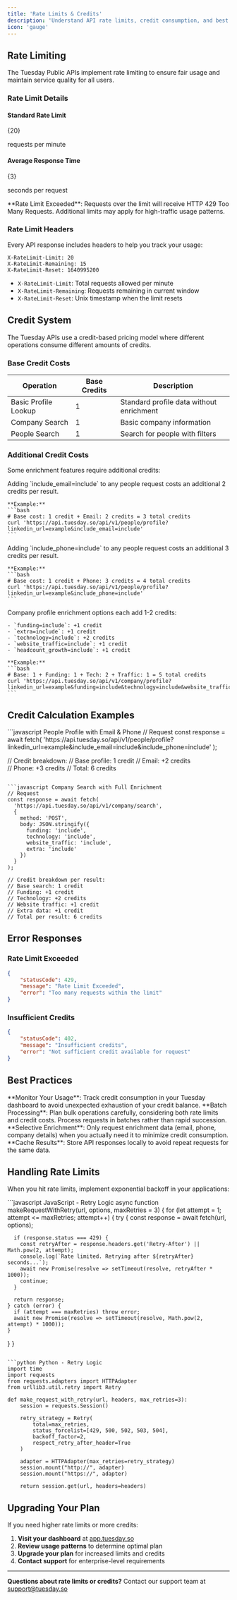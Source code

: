 ```yaml
---
title: 'Rate Limits & Credits'
description: 'Understand API rate limits, credit consumption, and best practices for efficient usage'
icon: 'gauge'
---
```


## Rate Limiting

The Tuesday Public APIs implement rate limiting to ensure fair usage and maintain service quality for all users.

### Rate Limit Details

<div className="grid grid-cols-1 md:grid-cols-2 gap-4">
  <div className="border rounded-lg p-4">
    <h4 className="font-semibold text-lg mb-2">Standard Rate Limit</h4>
          <p className="text-3xl font-bold text-blue-600 mb-1">{20}</p>
    <p className="text-sm text-gray-600">requests per minute</p>
  </div>
  
  <div className="border rounded-lg p-4">
    <h4 className="font-semibold text-lg mb-2">Average Response Time</h4>
          <p className="text-3xl font-bold text-green-600 mb-1">{3}</p>
    <p className="text-sm text-gray-600">seconds per request</p>
  </div>
</div>

<Warning>
**Rate Limit Exceeded**: Requests over the limit will receive HTTP 429 Too Many Requests. Additional limits may apply for high-traffic usage patterns.
</Warning>

### Rate Limit Headers

Every API response includes headers to help you track your usage:

```http
X-RateLimit-Limit: 20
X-RateLimit-Remaining: 15
X-RateLimit-Reset: 1640995200
```

- `X-RateLimit-Limit`: Total requests allowed per minute
- `X-RateLimit-Remaining`: Requests remaining in current window  
- `X-RateLimit-Reset`: Unix timestamp when the limit resets

## Credit System

The Tuesday APIs use a credit-based pricing model where different operations consume different amounts of credits.

### Base Credit Costs

<div className="overflow-x-auto">
  <table className="min-w-full border-collapse border border-gray-300">
    <thead>
      <tr className="bg-gray-50">
        <th className="border border-gray-300 px-4 py-2 text-left">Operation</th>
        <th className="border border-gray-300 px-4 py-2 text-center">Base Credits</th>
        <th className="border border-gray-300 px-4 py-2 text-left">Description</th>
      </tr>
    </thead>
    <tbody>
      <tr>
        <td className="border border-gray-300 px-4 py-2">Basic Profile Lookup</td>
        <td className="border border-gray-300 px-4 py-2 text-center font-semibold">1</td>
        <td className="border border-gray-300 px-4 py-2">Standard profile data without enrichment</td>
      </tr>
      <tr className="bg-gray-50">
        <td className="border border-gray-300 px-4 py-2">Company Search</td>
        <td className="border border-gray-300 px-4 py-2 text-center font-semibold">1</td>
        <td className="border border-gray-300 px-4 py-2">Basic company information</td>
      </tr>
      <tr>
        <td className="border border-gray-300 px-4 py-2">People Search</td>
        <td className="border border-gray-300 px-4 py-2 text-center font-semibold">1</td>
        <td className="border border-gray-300 px-4 py-2">Search for people with filters</td>
      </tr>
    </tbody>
  </table>
</div>

### Additional Credit Costs

Some enrichment features require additional credits:

<AccordionGroup>
  <Accordion title="Email Enrichment (+2 credits)">
    Adding `include_email=include` to any people request costs an additional 2 credits per result.
    
    **Example:**
    ```bash
    # Base cost: 1 credit + Email: 2 credits = 3 total credits
    curl 'https://api.tuesday.so/api/v1/people/profile?linkedin_url=example&include_email=include'
    ```
  </Accordion>

  <Accordion title="Phone Number Enrichment (+3 credits)">
    Adding `include_phone=include` to any people request costs an additional 3 credits per result.
    
    **Example:**
    ```bash
    # Base cost: 1 credit + Phone: 3 credits = 4 total credits  
    curl 'https://api.tuesday.so/api/v1/people/profile?linkedin_url=example&include_phone=include'
    ```
  </Accordion>

  <Accordion title="Company Enrichment Features">
    Company profile enrichment options each add 1-2 credits:
    
    - `funding=include`: +1 credit
    - `extra=include`: +1 credit  
    - `technology=include`: +2 credits
    - `website_traffic=include`: +1 credit
    - `headcount_growth=include`: +1 credit
    
    **Example:**
    ```bash
    # Base: 1 + Funding: 1 + Tech: 2 + Traffic: 1 = 5 total credits
    curl 'https://api.tuesday.so/api/v1/company/profile?linkedin_url=example&funding=include&technology=include&website_traffic=include'
    ```
  </Accordion>
</AccordionGroup>

## Credit Calculation Examples

<CodeGroup>
```javascript People Profile with Email & Phone
// Request
const response = await fetch(
  'https://api.tuesday.so/api/v1/people/profile?linkedin_url=example&include_email=include&include_phone=include'
);

// Credit breakdown:
// Base profile: 1 credit
// Email: +2 credits  
// Phone: +3 credits
// Total: 6 credits
```

```javascript Company Search with Full Enrichment  
// Request
const response = await fetch(
  'https://api.tuesday.so/api/v1/company/search',
  {
    method: 'POST',
    body: JSON.stringify({
      funding: 'include',
      technology: 'include', 
      website_traffic: 'include',
      extra: 'include'
    })
  }
);

// Credit breakdown per result:
// Base search: 1 credit
// Funding: +1 credit
// Technology: +2 credits
// Website traffic: +1 credit  
// Extra data: +1 credit
// Total per result: 6 credits
```
</CodeGroup>

## Error Responses

### Rate Limit Exceeded
```json
{
    "statusCode": 429,
    "message": "Rate Limit Exceeded", 
    "error": "Too many requests within the limit"
}
```

### Insufficient Credits
```json
{
    "statusCode": 402,
    "message": "Insufficient credits",
    "error": "Not sufficient credit available for request"
}
```

## Best Practices

<Tip>
**Monitor Your Usage**: Track credit consumption in your Tuesday dashboard to avoid unexpected exhaustion of your credit balance.
</Tip>

<Tip>
**Batch Processing**: Plan bulk operations carefully, considering both rate limits and credit costs. Process requests in batches rather than rapid succession.
</Tip>

<Tip>
**Selective Enrichment**: Only request enrichment data (email, phone, company details) when you actually need it to minimize credit consumption.
</Tip>

<Tip>
**Cache Results**: Store API responses locally to avoid repeat requests for the same data.
</Tip>

## Handling Rate Limits

When you hit rate limits, implement exponential backoff in your applications:

<CodeGroup>
```javascript JavaScript - Retry Logic
async function makeRequestWithRetry(url, options, maxRetries = 3) {
  for (let attempt = 1; attempt <= maxRetries; attempt++) {
    try {
      const response = await fetch(url, options);
      
      if (response.status === 429) {
        const retryAfter = response.headers.get('Retry-After') || Math.pow(2, attempt);
        console.log(`Rate limited. Retrying after ${retryAfter} seconds...`);
        await new Promise(resolve => setTimeout(resolve, retryAfter * 1000));
        continue;
      }
      
      return response;
    } catch (error) {
      if (attempt === maxRetries) throw error;
      await new Promise(resolve => setTimeout(resolve, Math.pow(2, attempt) * 1000));
    }
  }
}
```

```python Python - Retry Logic
import time
import requests
from requests.adapters import HTTPAdapter
from urllib3.util.retry import Retry

def make_request_with_retry(url, headers, max_retries=3):
    session = requests.Session()
    
    retry_strategy = Retry(
        total=max_retries,
        status_forcelist=[429, 500, 502, 503, 504],
        backoff_factor=2,
        respect_retry_after_header=True
    )
    
    adapter = HTTPAdapter(max_retries=retry_strategy)
    session.mount("http://", adapter)
    session.mount("https://", adapter)
    
    return session.get(url, headers=headers)
```
</CodeGroup>

## Upgrading Your Plan

If you need higher rate limits or more credits:

1. **Visit your dashboard** at [app.tuesday.so](https://app.tuesday.so)
2. **Review usage patterns** to determine optimal plan
3. **Upgrade your plan** for increased limits and credits
4. **Contact support** for enterprise-level requirements

---

**Questions about rate limits or credits?** Contact our support team at [support@tuesday.so](mailto:support@tuesday.so) 